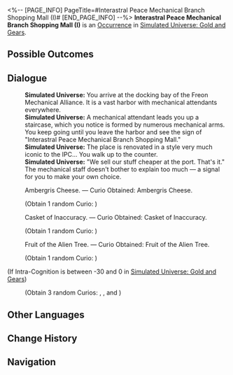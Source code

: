 <%-- [PAGE_INFO]
PageTitle=#Interastral Peace Mechanical Branch Shopping Mall (I)#
[END_PAGE_INFO] --%>
{{Stub}}
{{Simulated Universe Event Infobox
|id            = 20701
|title         = 
|image         = Occurrence IPC.png
|domains_su    = 
|domains_swarm = 
|domains_gng   = Unknown
|domains_du    = 
|domains_und   = 
|requirements  = 
|prev          = 
|next          = 
|characters    = 
|factions      = 
|order         = 015
|order_du      = 
}}
'''Interastral Peace Mechanical Branch Shopping Mall (I)''' is an [[Simulated Universe/Occurrence|Occurrence]] in [[Simulated Universe: Gold and Gears]].

==Possible Outcomes==
{{Possible Outcomes
|choice_1 = Level up your Cognition.
|result_1 = Curio Obtained: Ambergris Cheese. Curio Obtained: Casket of Inaccuracy. Curio Obtained: Fruit of the Alien Tree.
|path_1   = Erudition

|choice_2 = Ambergris Cheese.
|result_2 = Curio Obtained: Ambergris Cheese.

|choice_3 = Casket of Inaccuracy.
|result_3 = Curio Obtained: Casket of Inaccuracy.

|choice_4 = Fruit of the Alien Tree.
|result_4 = Curio Obtained: Fruit of the Alien Tree.

}}
<!--
==Gameplay Notes==
* 
-->
==Dialogue==
{{Dialogue Start}}
:'''Simulated Universe:''' You arrive at the docking bay of the Freon Mechanical Alliance. It is a vast harbor with mechanical attendants everywhere.
:'''Simulated Universe:''' A mechanical attendant leads you up a staircase, which you notice is formed by numerous mechanical arms. You keep going until you leave the harbor and see the sign of "Interastral Peace Mechanical Branch Shopping Mall."
:'''Simulated Universe:''' The place is renovated in a style very much iconic to the IPC... You walk up to the counter.
:'''Simulated Universe:''' "We sell our stuff cheaper at the port. That's it." The mechanical staff doesn't bother to explain too much &mdash; a signal for you to make your own choice.
:{{DIcon|Star}} Ambergris Cheese. &mdash; Curio Obtained: Ambergris Cheese.
:;(Obtain 1 random Curio&colon; {{Item|Ambergris Cheese|20|type=Curio}})
:{{DIcon|Star}} Casket of Inaccuracy. &mdash; Curio Obtained: Casket of Inaccuracy.
:;(Obtain 1 random Curio&colon; {{Item|Casket of Inaccuracy|20|type=Curio}})
:{{DIcon|Star}} Fruit of the Alien Tree. &mdash; Curio Obtained: Fruit of the Alien Tree.
:;(Obtain 1 random Curio&colon; {{Item|Fruit of the Alien Tree|20|type=Curio}})
;(If Intra-Cognition is between -30 and 0 in [[Simulated Universe: Gold and Gears]])
:{{SU Special Dialogue|Erudition|Level up your Cognition.|Curio Obtained: Ambergris Cheese. Curio Obtained: Casket of Inaccuracy. Curio Obtained: Fruit of the Alien Tree.}}
:;(Obtain 3 random Curios&colon; {{Item|Ambergris Cheese|20|type=Curio}}, {{Item|Casket of Inaccuracy|20|type=Curio}}, and {{Item|Fruit of the Alien Tree|20|type=Curio}})
{{Dialogue End}}

==Other Languages==
{{Other Languages
|en   = Interastral Peace Mechanical Branch Shopping Mall (I)
|zhs  = 星际和平机械分部商城（其一）
|zht  = 星際和平機械分部商城（其一）
|ja   = スターピースショッピングセンター・{{Rubi|機械支部|きかいしぶ}}（その1）
|ko   = 스타피스 기계 지점 상점 (1)
|es   = Centro comercial mecánico de la Paz Interastral (I)
|fr   = Centre commerciale mécanique de la Paix Interastrale (I)
|ru   = Торговый дом Механического филиала Межзвёздного мира I
|th   = ห้างจักรกลสันติภาพแห่งดวงดาวสาขาย่อย (1)
|vi   = Cửa Hàng Chi Nhánh Máy Móc Hành Tinh Hòa Bình 1
|de   = Interastrales Friedens-Einkaufszentrum – Mechanische Filiale (Teil 1)
|id   = Mall Interastral Peace Cabang Mekanik (1)
|pt   = Shopping da Filial Mecânica da Paz Interastral (I)
}}

==Change History==
{{Change History|1.6}}

==Navigation==
{{Occurrence Navbox}}